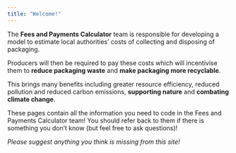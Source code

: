 ```yaml
---
title: "Welcome!"
---
```


[comment]: <> (rmarkdown::render_site())

The **Fees and Payments Calculator** team is responsible for developing a model to estimate local authorities’ costs of collecting and disposing of packaging.

Producers will then be required to pay these costs which will incentivise them to **reduce packaging waste** and **make packaging more recyclable**.

This brings many benefits including greater resource efficiency, reduced pollution and reduced carbon emissions, **supporting nature** and **combating climate change**.

These pages contain all the information you need to code in the Fees and Payments Calculator team! You should refer back to them if there is something you don't know (but feel free to ask questions)!

*Please suggest anything you think is missing from this site!*